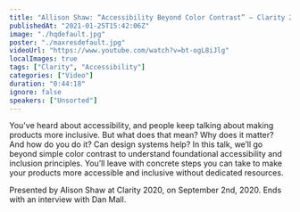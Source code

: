 ```yaml
---
title: "Allison Shaw: “Accessibility Beyond Color Contrast” — Clarity 2020"
publishedAt: "2021-01-25T15:42:06Z"
image: "./hqdefault.jpg"
poster: "./maxresdefault.jpg"
videoUrl: "https://www.youtube.com/watch?v=bt-ogL8iJlg"
localImages: true
tags: ["Clarity", "Accessibility"]
categories: ["Video"]
duration: "0:44:18"
ignore: false
speakers: ["Unsorted"]
---
```


You've heard about accessibility, and people keep talking about making products more inclusive. But what does that mean? Why does it matter? And how do you do it? Can design systems help? In this talk, we’ll go beyond simple color contrast to understand foundational accessibility and inclusion principles. You’ll leave with concrete steps you can take to make your products more accessible and inclusive without dedicated resources.

Presented by Alison Shaw at Clarity 2020, on September 2nd, 2020. Ends with an interview with Dan Mall.
